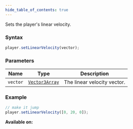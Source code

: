 ```yaml
---
hide_table_of_contents: true
---
```



Sets the player's linear velocity.

### Syntax

```js
player.setLinearVelocity(vector);
```

### Parameters

| Name     | Type                                      | Description                 |
| -------- | ----------------------------------------- | --------------------------- |
| `vector` | [`Vector3Array`](/sdk/types/Vector3Array) | The linear velocity vector. |

### Example

```js
// make it jump
player.setLinearVelocity([0, 20, 0]);
```

**Available on:** <ClientTag /> <ServerTag />
